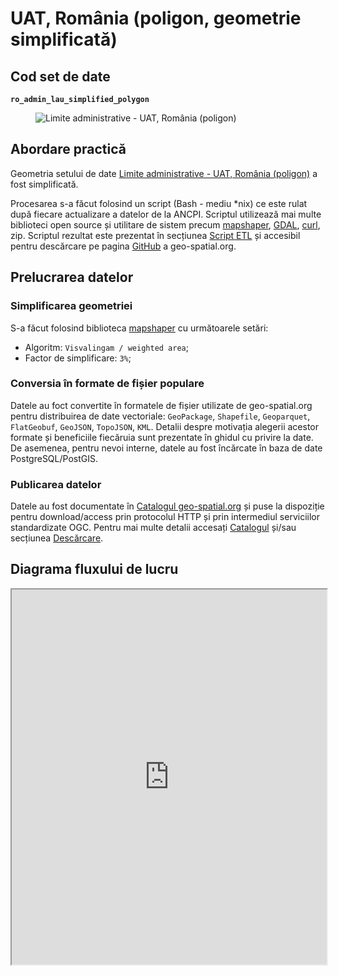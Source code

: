 
# UAT, România (poligon, geometrie simplificată)

## Cod set de date

**`ro_admin_lau_simplified_polygon`**

<figure style={{ textAlign: "center" }}>
  <img src='https://services.geo-spatial.org/data/thumbnails/administrative-boundaries/lau/ro-admin-lau-simplified-polygon.svg' alt="Limite administrative - UAT, România (poligon)" />
</figure>

## Abordare practică

Geometria setului de date [Limite administrative - UAT, România (poligon)](https://services.geo-spatial.org/geonetwork/srv/eng/catalog.search#/metadata/5d90a442-0659-4ad9-9af1-9b890b2ff0c8) a fost simplificată.

Procesarea s-a făcut folosind un script (Bash - mediu *nix) ce este rulat după fiecare actualizare a datelor de la ANCPI. Scriptul utilizează mai multe biblioteci open source și utilitare de sistem precum [mapshaper](https://mapshaper.org/), [GDAL](https://gdal.org), [curl](https://curl.se/), zip. Scriptul rezultat este prezentat în secțiunea [Script ETL](#script-etl) și accesibil pentru descărcare pe pagina [GitHub](https://github.com/geospatialorg/ingestie-date/blob/main/publish_update_ro_admin_lau_simplified_polygon.sh) a geo-spatial.org.

## Prelucrarea datelor

### Simplificarea geometriei

S-a făcut folosind biblioteca [mapshaper](https://mapshaper.org/) cu următoarele setări:
* Algoritm: `Visvalingam / weighted area`;
* Factor de simplificare: `3%`;

### Conversia în formate de fișier populare

Datele au foct convertite în formatele de fișier utilizate de geo-spatial.org pentru distribuirea de date vectoriale: `GeoPackage`, `Shapefile`, `Geoparquet`, `FlatGeobuf`, `GeoJSON`, `TopoJSON`, `KML`. Detalii despre motivația alegerii acestor formate și beneficiile fiecăruia sunt prezentate în ghidul cu privire la date. De asemenea, pentru nevoi interne, datele au fost încărcate în baza de date PostgreSQL/PostGIS.

### Publicarea datelor

Datele au fost documentate în [Catalogul geo-spatial.org](https://services.geo-spatial.org/geonetwork/srv/eng/catalog.search#/metadata/f00bfc1b-aba6-4f26-a81a-dba0e188a6b7) și puse la dispoziție pentru download/access prin protocolul HTTP și prin intermediul serviciilor standardizate OGC. Pentru mai multe detalii accesați [Catalogul](https://services.geo-spatial.org/geonetwork/srv/eng/catalog.search#/metadata/f00bfc1b-aba6-4f26-a81a-dba0e188a6b7) și/sau secțiunea [Descărcare](../../../descarcare/date/administrative-boundaries).

## Diagrama fluxului de lucru

<iframe
  src="https://geo-spatial.org/jsoncrack/editor/?json=https://geo-spatial.org/descrieri-etl-json/etl_ro_admin_lau_simplified_polygon.json"
  width="100%"
  height="600"
  style={{ border: '1px solid #ccc', borderRadius: '8px' }}
  loading="lazy"
/>

<a
  href="https://geo-spatial.org/jsoncrack/editor/?json=https://geo-spatial.org/descrieri-etl-json/etl_ro_admin_lau_simplified_polygon.json"
  target="_blank"
  rel="noopener noreferrer"
>
  Deschide diagrama într-o pagină separată <i className="fa fa-external-link-alt" style={{ marginLeft: '0.3rem' }}></i>
</a>

## Script ETL

```bash title="ro_admin_lau_simplified_polygon.sh"
#!/usr/bin/zsh

##############################################################################################################
#🛠 Publicare/actualizare UAT, România (poligon, geometrie simplificată)
##############################################################################################################

#🎛 configurații

#🕹 activare mediu Anaconda cu bibliotecile necesare pentru procesare
source /home/ubuntu/anaconda3/etc/profile.d/conda.sh
conda activate geo

#🚏 definire căi date
lau_data_path="/storage/volumes/geoserver-1-storage/administrative_boundaries/lau"

#⚙️ PostGIS
pg_host="localhost"
pg_port=5432
pg_user="geospatialorg"
pg_db="user"
pg_pass="pass"
pg_schema="romania"

#⚙️ GeoServer
gs_url="http://localhost:8080/geoserver"
gs_user="user"
gs_pass="pass"
gs_workspace="administrative-boundaries"
gs_store="administrative-boundaries"
gs_layer_title="Limite administrative - UAT, România (poligon, geometrie simplificată)"
gs_layer_abstract="Set de date este derivat din stratul \"Limite administrative - UAT, România (poligon)\". Geometria originală a fost simplificată pentru scenariile în care este nevoie de o afișare rapidă a datelor sau reprezentarea la scări mici (ex: aplicații cartografice web)."
gs_layer_keywords=("România" "UAT" "limite administrative" "vector" "poligon" "geometrie simplificată")
gs_layer_metadata_link="https://services.geo-spatial.org/geonetwork/srv/eng/catalog.search#/metadata/f00bfc1b-aba6-4f26-a81a-dba0e188a6b7"
gs_layer_style="administrative-boundaries:ro_admin_lau_simplified_polygon_labels"
gs_layer_secondary_style="administrative-boundaries:ro_admin_lau_simplified_polygon"

#⚙️ Date
layer_name="ro_admin_lau_simplified_polygon"

echo "
🛠 Procesare UAT poligon geometrie simplificată
"

#💾 creare versiune GeoJSON prin simplificarea stratului original
echo "💾 creare versiune GeoJSON"
if [ -f ${lau_data_path}/${layer_name}.geojson ]; then
    rm ${lau_data_path}/${layer_name}.geojson
fi
mapshaper -i ${lau_data_path}/ro_admin_lau_polygon.geojson -simplify 3% keep-shapes -o ${lau_data_path}/${layer_name}.geojson

#💾 creare versiune GeoPackage
echo "💾 creare versiune GeoPackage"
if [ -f ${lau_data_path}/${layer_name}.gpkg ]; then
    rm ${lau_data_path}/${layer_name}.gpkg
fi
ogr2ogr -of GPKG -s_srs EPSG:4326 -t_srs EPSG:3844 -nln ${layer_name}_int ${lau_data_path}/${layer_name}_int.gpkg ${lau_data_path}/${layer_name}.geojson

ogr2ogr -of GPKG -lco FID=id -nln ${layer_name} -dialect sqlite -sql "SELECT geom AS geometry, * FROM ${layer_name}_int" ${lau_data_path}/${layer_name}.gpkg ${lau_data_path}/${layer_name}_int.gpkg

#💾 creare versiune Esri Shapefile
echo "💾 creare versiune Esri Shapefile"
if [ -f ${lau_data_path}/${layer_name}.zip ]; then
    rm ${lau_data_path}/${layer_name}.zip
fi
ogr2ogr -lco ENCODING=UTF-8 ${lau_data_path}/${layer_name}.shp ${lau_data_path}/${layer_name}.gpkg

#📦 arhivare versiune shp
echo "📦 arhivare versiune shp"
zip -j ${lau_data_path}/${layer_name}.zip ${lau_data_path}/${layer_name}.dbf ${lau_data_path}/${layer_name}.shp ${lau_data_path}/${layer_name}.prj ${lau_data_path}/${layer_name}.shx ${lau_data_path}/${layer_name}.cpg

#💾 creare versiune FlatGeobuf
echo "💾 creare versiune FlatGeobuf"
if [ -f ${lau_data_path}/${layer_name}.fgb ]; then
    rm ${lau_data_path}/${layer_name}.fgb
fi
ogr2ogr -of FlatGeobuf -nlt MULTIPOLYGON ${lau_data_path}/${layer_name}.fgb ${lau_data_path}/${layer_name}.gpkg

#💾 creare versiune GeoParquet
echo "💾 creare versiune GeoParquet"
if [ -f ${lau_data_path}/${layer_name}.parquet ]; then
    rm ${lau_data_path}/${layer_name}.parquet
fi
ogr2ogr -of Parquet -nlt MULTIPOLYGON ${lau_data_path}/${layer_name}.parquet ${lau_data_path}/${layer_name}.gpkg

#💾 creare versiune KML
echo "💾 creare versiune KML"
if [ -f ${lau_data_path}/${layer_name}.kml ]; then
    rm ${lau_data_path}/${layer_name}.kml
fi
ogr2ogr -of KML -t_srs EPSG:4326 -dsco NameField=name ${lau_data_path}/${layer_name}.kml ${lau_data_path}/${layer_name}.gpkg

#💾 creare versiune TopoJSON
echo "💾 creare versiune TopoJSON"
if [ -f ${lau_data_path}/${layer_name}.topojson ]; then
    rm ${lau_data_path}/${layer_name}.topojson
fi
mapshaper -i ${lau_data_path}/${layer_name}.geojson -o format=topojson ${lau_data_path}/${layer_name}.topojson

#💾 actualizarea setului de date în baza de date PostGIS
echo "💾 actualizarea setului de date în baza de date PostGIS"
ogr2ogr -of PostgreSQL PG:"host=${pg_host} port=${pg_port} user=${pg_user} dbname=${pg_db} password=${pg_pass}" -lco schema=${pg_schema} -lco GEOMETRY_NAME=geom -lco overwrite=yes ${lau_data_path}/${layer_name}.gpkg ${layer_name} -skipfailures -overwrite

#🖇 indexare date PostGIS
psql -h ${pg_host} -p ${pg_port} -U ${pg_user} -d ${pg_db} -c "
CREATE INDEX ${layer_name}_geom_idx ON romania.${layer_name} USING GIST (geom);
CLUSTER romania.${layer_name} USING ${layer_name}_geom_idx;"

#💾 publicarea/actualizarea serviciilor de date
echo "💾 publicarea/actualizarea serviciilor de date"

#❌ ștergere strat existent (dacă există)
echo "🔍 Verificare dacă există stratul."
HTTP_STATUS=$(curl -s -o /dev/null -w "%{http_code}" -u $gs_user:$gs_pass \
  "${gs_url}/rest/layers/${gs_workspace}:${layer_name}.xml")

if [ "$HTTP_STATUS" == "200" ]; then
    echo "⚠️  Stratul există. Se șterge."
    curl -s -u $gs_user:$gs_pass -XDELETE \
      "${gs_url}/rest/layers/${gs_workspace}:${layer_name}?recurse=true"
    echo "🗑️  Stratul a fost șters."
else
    echo "✅ Nu există strat cu acest nume."
fi

#💾 creare strat
echo "➕ Creare strat ${layer_name}"
curl -s -u $gs_user:$gs_pass -XPOST -H "Content-type: text/xml" \
  -d "<featureType>
         <name>${layer_name}</name>
         <nativeName>${layer_name}</nativeName>
         <title>${gs_layer_title}</title>
         <abstract>${gs_layer_abstract}</abstract>
     </featureType>" \
  "${gs_url}/rest/workspaces/${gs_workspace}/datastores/${gs_store}/featuretypes"

#💾 adăugare detalii suplimentare (keywords și metadata link)
echo "📝 Actualizare metadate"
keywords_xml=""
for keyword in "${gs_layer_keywords[@]}"; do
    keywords_xml+="<string>${keyword}</string>"
done

curl -s -u $gs_user:$gs_pass -XPUT -H "Content-type: text/xml" \
-d "<featureType>
        <keywords>
            ${keywords_xml}
        </keywords>
        <metadataLinks>
            <metadataLink>
                <type>text/xml</type>
                <metadataType>ISO19115:2003</metadataType>
                <content>${gs_layer_metadata_link}</content>
            </metadataLink>
        </metadataLinks>
    </featureType>" \
"${gs_url}/rest/workspaces/${gs_workspace}/datastores/${gs_store}/featuretypes/${layer_name}"

#💾 Setare stil implicit + atașare stil suplimentar
echo "🎨 Setare stil implicit + atașare stil suplimentar..."
curl -s -u $gs_user:$gs_pass -XPUT -H "Content-type: text/xml" \
  -d "<layer>
         <defaultStyle>
             <name>${gs_layer_style##*:}</name>
         </defaultStyle>
         <styles>
             <style>
                 <name>${gs_layer_secondary_style##*:}</name>
             </style>
         </styles>
     </layer>" \
  "${gs_url}/rest/layers/${gs_workspace}:${layer_name}"

echo "✅ Stratul ${layer_name} a fost adăugat și configurat cu succes în GeoServer."

#🗑️ Ștergere fișiere intermediare
echo "🗑️ Ștergere fișiere Shapefile"
rm ${lau_data_path}/${layer_name}.dbf ${lau_data_path}/${layer_name}.shp ${lau_data_path}/${layer_name}.prj ${lau_data_path}/${layer_name}.shx ${lau_data_path}/${layer_name}.cpg
```
Script accesibil și pe [GitHub](https://github.com/geospatialorg/ingestie-date/blob/main/publish_update_ro_admin_lau_simplified_polygon.sh).

## Simbolizare SLD

### Simbolizare SLD implicită

```xml title="ro_admin_lau_simplified_polygon_labels.sld"
<?xml version="1.0" encoding="UTF-8"?>
<StyledLayerDescriptor xmlns="http://www.opengis.net/sld" xmlns:ogc="http://www.opengis.net/ogc" xmlns:xsi="http://www.w3.org/2001/XMLSchema-instance" xsi:schemaLocation="http://www.opengis.net/sld http://schemas.opengis.net/sld/1.1.0/StyledLayerDescriptor.xsd" xmlns:xlink="http://www.w3.org/1999/xlink" xmlns:se="http://www.opengis.net/se" version="1.1.0">
  <NamedLayer>
  <se:Name>UAT-uri</se:Name>
  <UserStyle>
    <se:Name>Limită UAT</se:Name>
      <se:FeatureTypeStyle>

      <!-- Regula afișată doar la scări < 1:300.000, fără etichete -->
        <se:Rule>
          <se:Name>Limită UAT</se:Name>
          <se:MinScaleDenominator>300000</se:MinScaleDenominator>
          <se:PolygonSymbolizer>
            <se:Stroke>
              <se:SvgParameter name="stroke">#be2edd</se:SvgParameter>
              <se:SvgParameter name="stroke-width">1</se:SvgParameter>
              <se:SvgParameter name="stroke-linejoin">bevel</se:SvgParameter>
            </se:Stroke>
          </se:PolygonSymbolizer>
        </se:Rule>

        <!-- Regula afișată doar la scări > 1:300.000, cu etichete -->
        <se:Rule>
          <se:Name>Limită UAT</se:Name>
          <se:MaxScaleDenominator>300000</se:MaxScaleDenominator>
          <se:PolygonSymbolizer>
            <se:Stroke>
              <se:SvgParameter name="stroke">#be2edd</se:SvgParameter>
              <se:SvgParameter name="stroke-width">1</se:SvgParameter>
              <se:SvgParameter name="stroke-linejoin">bevel</se:SvgParameter>
            </se:Stroke>
          </se:PolygonSymbolizer>
          <se:TextSymbolizer>
            <se:Label>
              <ogc:PropertyName>name</ogc:PropertyName>
            </se:Label>
            <se:Font>
              <se:SvgParameter name="font-family">Helvetica</se:SvgParameter>
              <se:SvgParameter name="font-size">14</se:SvgParameter>
            </se:Font>
            <se:LabelPlacement>
              <se:PointPlacement>
                <se:AnchorPoint>
                  <se:AnchorPointX>0</se:AnchorPointX>
                  <se:AnchorPointY>0.5</se:AnchorPointY>
                </se:AnchorPoint>
              </se:PointPlacement>
            </se:LabelPlacement>
            <se:Halo>
              <se:Radius>2</se:Radius>
              <se:Fill>
                <se:SvgParameter name="fill">#ffffff</se:SvgParameter>
              </se:Fill>
            </se:Halo>
            <se:Fill>
              <se:SvgParameter name="fill">#be2edd</se:SvgParameter>
            </se:Fill>
            <se:VendorOption name="maxDisplacement">1</se:VendorOption>
          </se:TextSymbolizer>
        </se:Rule>

      </se:FeatureTypeStyle>
    </UserStyle>
  </NamedLayer>
</StyledLayerDescriptor>
```
Fișier accesibil și pe [GitHub](https://github.com/geospatialorg/simbolizare/blob/main/sld/administrative-boundaries/ro_admin_lau_simplified_polygon_labels.sld).

### Simbolizare SLD alternativă

```xml title="ro_admin_lau_simplified_polygon.sld"
<?xml version="1.0" encoding="UTF-8"?>
<StyledLayerDescriptor xmlns="http://www.opengis.net/sld" xmlns:ogc="http://www.opengis.net/ogc" xmlns:xsi="http://www.w3.org/2001/XMLSchema-instance" xsi:schemaLocation="http://www.opengis.net/sld http://schemas.opengis.net/sld/1.1.0/StyledLayerDescriptor.xsd" xmlns:xlink="http://www.w3.org/1999/xlink" xmlns:se="http://www.opengis.net/se" version="1.1.0">
  <NamedLayer>
  <se:Name>UAT-uri</se:Name>
  <UserStyle>
    <se:Name>Limită UAT</se:Name>
    <se:FeatureTypeStyle>
      <se:Rule>
        <se:Name>Limită UAT</se:Name>
          <se:PolygonSymbolizer>
            <se:Stroke>
              <se:SvgParameter name="stroke">#be2edd</se:SvgParameter>
              <se:SvgParameter name="stroke-width">1</se:SvgParameter>
              <se:SvgParameter name="stroke-linejoin">bevel</se:SvgParameter>
            </se:Stroke>
          </se:PolygonSymbolizer>
        </se:Rule>
      </se:FeatureTypeStyle>
    </UserStyle>
  </NamedLayer>
</StyledLayerDescriptor>
```
Fișier accesibil și pe [GitHub](https://github.com/geospatialorg/simbolizare/blob/main/sld/administrative-boundaries/ro_admin_lau_simplified_polygon.sld).
